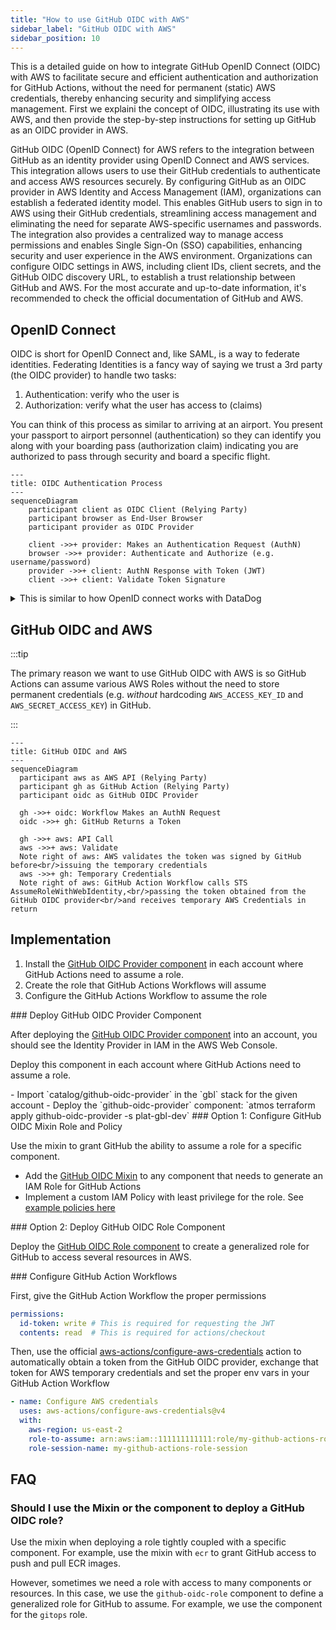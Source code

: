 ```yaml
---
title: "How to use GitHub OIDC with AWS"
sidebar_label: "GitHub OIDC with AWS"
sidebar_position: 10
---
```


<Intro>
This is a detailed guide on how to integrate GitHub OpenID Connect (OIDC) with AWS to facilitate secure and efficient authentication and authorization for GitHub Actions, without the need for permanent (static) AWS credentials, thereby enhancing security and simplifying access management. First we explaini the concept of OIDC, illustrating its use with AWS, and then provide the step-by-step instructions for setting up GitHub as an OIDC provider in AWS.
</Intro>

GitHub OIDC (OpenID Connect) for AWS refers to the integration between GitHub as an identity provider using OpenID Connect and AWS services. This integration allows users to use their GitHub credentials to authenticate and access AWS resources securely. By configuring GitHub as an OIDC provider in AWS Identity and Access Management (IAM), organizations can establish a federated identity model. This enables GitHub users to sign in to AWS using their GitHub credentials, streamlining access management and eliminating the need for separate AWS-specific usernames and passwords. The integration also provides a centralized way to manage access permissions and enables Single Sign-On (SSO) capabilities, enhancing security and user experience in the AWS environment. Organizations can configure OIDC settings in AWS, including client IDs, client secrets, and the GitHub OIDC discovery URL, to establish a trust relationship between GitHub and AWS. For the most accurate and up-to-date information, it's recommended to check the official documentation of GitHub and AWS.

## OpenID Connect

OIDC is short for OpenID Connect and, like SAML, is a way to federate identities. Federating Identities is a fancy way of saying we trust a 3rd party (the OIDC provider) to handle two tasks:

1. Authentication: verify who the user is
2. Authorization: verify what the user has access to (claims)

You can think of this process as similar to arriving at an airport. You present your passport to airport personnel (authentication) so they can identify you along with your boarding pass (authorization claim) indicating you are authorized to pass through security and board a specific flight.

```mermaid
---
title: OIDC Authentication Process
---
sequenceDiagram
    participant client as OIDC Client (Relying Party)
    participant browser as End-User Browser
    participant provider as OIDC Provider

    client ->>+ provider: Makes an Authentication Request (AuthN)
    browser ->>+ provider: Authenticate and Authorize (e.g. username/password)
    provider ->>+ client: AuthN Response with Token (JWT)
    client ->>+ client: Validate Token Signature
```

<details>
<summary>This is similar to how OpenID connect works with DataDog</summary>

We share this here only if it helps, as the process is conceptually similar for GitHub and GitHub Actions.

![Datadog OIDC Example](/assets/refarch/datadog_oidc_example.png)
</details>

## GitHub OIDC and AWS

:::tip

The primary reason we want to use GitHub OIDC with AWS is so GitHub Actions can assume various AWS Roles without the need to store permanent credentials (e.g. _without_ hardcoding `AWS_ACCESS_KEY_ID` and `AWS_SECRET_ACCESS_KEY`) in GitHub.

:::

```mermaid
---
title: GitHub OIDC and AWS
---
sequenceDiagram
  participant aws as AWS API (Relying Party)
  participant gh as GitHub Action (Relying Party)
  participant oidc as GitHub OIDC Provider

  gh ->>+ oidc: Workflow Makes an AuthN Request
  oidc ->>+ gh: GitHub Returns a Token

  gh ->>+ aws: API Call
  aws ->>+ aws: Validate
  Note right of aws: AWS validates the token was signed by GitHub before<br/>issuing the temporary credentials
  aws ->>+ gh: Temporary Credentials
  Note right of aws: GitHub Action Workflow calls STS AssumeRoleWithWebIdentity,<br/>passing the token obtained from the GitHub OIDC provider<br/>and receives temporary AWS Credentials in return
```

## Implementation

<KeyPoints title="Overview">

1. Install the [GitHub OIDC Provider component](/components/library/aws/github-oidc-provider/) in each account where GitHub Actions need to assume a role.
2. Create the role that GitHub Actions Workflows will assume
3. Configure the GitHub Actions Workflow to assume the role
</KeyPoints>

<Steps>
  <Step>
  ### <StepNumber/> Deploy GitHub OIDC Provider Component

  After deploying the [GitHub OIDC Provider component](/components/library/aws/github-oidc-provider/) into an account, you should see the Identity Provider in IAM in the AWS Web Console.

  Deploy this component in each account where GitHub Actions need to assume a role.

  <Steps>
    - Import `catalog/github-oidc-provider` in the `gbl` stack for the given account
    - Deploy the `github-oidc-provider` component: `atmos terraform apply github-oidc-provider -s plat-gbl-dev`
  </Steps>

  </Step>

  <Step>
  ### <StepNumber/> Option 1: Configure GitHub OIDC Mixin Role and Policy

  Use the mixin to grant GitHub the ability to assume a role for a specific component.

  - Add the [GitHub OIDC Mixin](https://github.com/cloudposse/terraform-aws-components/tree/main/mixins/github-actions-iam-role) to any component that needs to generate an IAM Role for GitHub Actions
  - Implement a custom IAM Policy with least privilege for the role. See [example policies here](https://github.com/cloudposse/terraform-aws-components/tree/main/mixins/github-actions-iam-policy)
  </Step>

  <Step>
  ### <StepNumber/> Option 2: Deploy GitHub OIDC Role Component

  Deploy the [GitHub OIDC Role component](/components/library/aws/github-oidc-role/) to create a generalized role for GitHub to access several resources in AWS.
  </Step>

  <Step>
  ### <StepNumber/> Configure GitHub Action Workflows

  First, give the GitHub Action Workflow the proper permissions

  ```yaml
  permissions:
    id-token: write # This is required for requesting the JWT
    contents: read  # This is required for actions/checkout
  ```

  Then, use the official [aws-actions/configure-aws-credentials](https://github.com/aws-actions/configure-aws-credentials) action to automatically obtain a token from the GitHub OIDC provider, exchange that token for AWS temporary credentials and set the proper env vars in your GitHub Action Workflow

  ```yaml
  - name: Configure AWS credentials
    uses: aws-actions/configure-aws-credentials@v4
    with:
      aws-region: us-east-2
      role-to-assume: arn:aws:iam::111111111111:role/my-github-actions-role
      role-session-name: my-github-actions-role-session
  ```
  </Step>
</Steps>

## FAQ

### Should I use the Mixin or the component to deploy a GitHub OIDC role?

Use the mixin when deploying a role tightly coupled with a specific component. For example, use the mixin with `ecr` to grant GitHub access to push and pull ECR images.

However, sometimes we need a role with access to many components or resources. In this case, we use the `github-oidc-role` component to define a generalized role for GitHub to assume. For example, we use the component for the `gitops` role.
